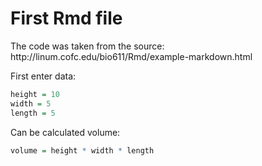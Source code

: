 First Rmd file
========================================================
The code was taken from the source: http://linum.cofc.edu/bio611/Rmd/example-markdown.html

First enter data:

```{r}
height = 10
width = 5
length = 5
```

Can be calculated volume:

```{r fig.width=7, fig.height=6}
volume = height * width * length
```






